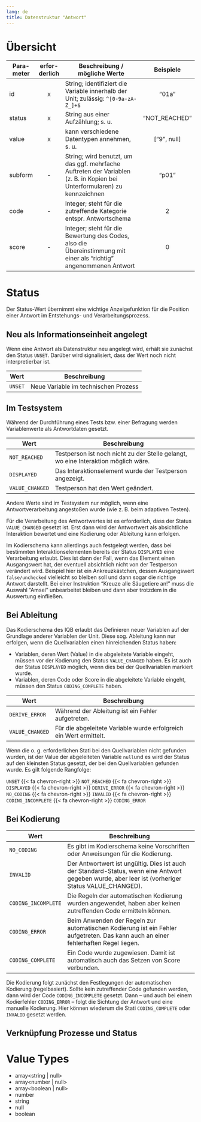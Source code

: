 ```yaml
---
lang: de
title: Datenstruktur "Antwort"
---
```


# Übersicht

| Para- meter | erfor- derlich | Beschreibung / mögliche Werte | Beispiele |
|--|:-:|-------------|:--:|
| id | x | String; identifiziert die Variable innerhalb der Unit; zulässig: `^[0-9a-zA-Z_]+$` | "01a" |
| status | x | String aus einer Aufzählung; s. u. | "NOT_REACHED" |
| value | x | kann verschiedene Datentypen annehmen, s. u. | ["9", null] |
| subform | - | String; wird benutzt, um das ggf. mehrfache Auftreten der Variablen (z. B. in Kopien bei Unterformularen) zu kennzeichnen | "p01" |
| code | - | Integer; steht für die zutreffende Kategorie entspr. Antwortschema | 2 |
| score | - | Integer; steht für die Bewertung des Codes, also die Übereinstimmung mit einer als "richtig" angenommenen Antwort | 0 |

# Status

Der Status-Wert übernimmt eine wichtige Anzeigefunktion für die Position einer Antwort im Entstehungs- und Verarbeitungsprozess.

## Neu als Informationseinheit angelegt

Wenn eine Antwort als Datenstruktur neu angelegt wird, erhält sie zunächst den Status `UNSET`. Darüber wird signalisiert, dass der Wert noch nicht interpretierbar ist.

| Wert | Beschreibung |
|--|-------------|
| `UNSET` | Neue Variable im technischen Prozess |

## Im Testsystem

Während der Durchführung eines Tests bzw. einer Befragung werden Variablenwerte als Antwortdaten gesetzt.

| Wert | Beschreibung |
|--|-------------|
|`NOT_REACHED` | Testperson ist noch nicht zu der Stelle gelangt, wo eine Interaktion möglich wäre. |
| `DISPLAYED` | Das Interaktionselement wurde der Testperson angezeigt. |
| `VALUE_CHANGED` | Testperson hat den Wert geändert. |

Andere Werte sind im Testsystem nur möglich, wenn eine Antwortverarbeitung angestoßen wurde (wie z. B. beim adaptiven Testen).

Für die Verarbeitung des Antwortwertes ist es erforderlich, dass der Status `VALUE_CHANGED` gesetzt ist. Erst dann wird der Antwortwert als absichtliche Interaktion bewertet und eine Kodierung oder Ableitung kann erfolgen.

Im Kodierschema kann allerdings auch festgelegt werden, dass bei bestimmten Interaktionselementen bereits der Status `DISPLAYED` eine Verarbeitung erlaubt. Dies ist dann der Fall, wenn das Element einen Ausgangswert hat, der eventuell absichtlich nicht von der Testperson verändert wird. Beispiel hier ist ein Ankreuzkästchen, dessen Ausgangswert `false/unchecked` vielleicht so bleiben soll und dann sogar die richtige Antwort darstellt. Bei einer Instruktion "Kreuze alle Säugetiere an!" muss die Auswahl "Amsel" unbearbeitet bleiben und dann aber trotzdem in die Auswertung einfließen.

## Bei Ableitung

Das Kodierschema des IQB erlaubt das Definieren neuer Variablen auf der Grundlage anderer Variablen der Unit. Diese sog. Ableitung kann nur erfolgen, wenn die Quellvariablen einen hinreichenden Status haben:

* Variablen, deren Wert (Value) in die abgeleitete Variable eingeht, müssen vor der Kodierung den Status `VALUE_CHANGED` haben. Es ist auch der Status `DISPLAYED` möglich, wenn dies bei der Quellvariablen markiert wurde.
* Variablen, deren Code oder Score in die abgeleitete Variable eingeht, müssen den Status `CODING_COMPLETE` haben.

| Wert | Beschreibung |
|--|-------------|
| `DERIVE_ERROR` | Während der Ableitung ist ein Fehler aufgetreten. |
| `VALUE_CHANGED` | Für die abgeleitete Variable wurde erfolgreich ein Wert ermittelt. |

Wenn die o. g. erforderlichen Stati bei den Quellvariablen nicht gefunden wurden, ist der Value der abgeleiteten Variable `null`und es wird der Status auf den kleinsten Status gesetzt, der bei den Quellvariablen gefunden wurde. Es gilt folgende Rangfolge:

`UNSET` {{< fa chevron-right >}} `NOT_REACHED` {{< fa chevron-right >}} `DISPLAYED` {{< fa chevron-right >}} `DERIVE_ERROR` {{< fa chevron-right >}} `NO_CODING` {{< fa chevron-right >}} `INVALID` {{< fa chevron-right >}} `CODING_INCOMPLETE` {{< fa chevron-right >}} `CODING_ERROR`

## Bei Kodierung

| Wert | Beschreibung |
|--|-------------|
| `NO_CODING` | Es gibt im Kodierschema keine Vorschriften oder Anweisungen für die Kodierung. |
| `INVALID` | Der Antwortwert ist ungültig. Dies ist auch der Standard-Status, wenn eine Antwort gegeben wurde, aber leer ist (vorheriger Status VALUE_CHANGED). |
| `CODING_INCOMPLETE` | Die Regeln der automatischen Kodierung wurden angewendet, haben aber keinen zutreffenden Code ermitteln können. |
| `CODING_ERROR` | Beim Anwenden der Regeln zur automatischen Kodierung ist ein Fehler aufgetreten. Das kann auch an einer fehlerhaften Regel liegen. |
| `CODING_COMPLETE` | Ein Code wurde zugewiesen. Damit ist automatisch auch das Setzen von Score verbunden. |

Die Kodierung folgt zunächst den Festlegungen der automatischen Kodierung (regelbasiert). Sollte kein zutreffender Code gefunden werden, dann wird der Code `CODING_INCOMPLETE` gesetzt. Dann -- und auch bei einem Kodierfehler `CODING_ERROR` -- folgt die Sichtung der Antwort und eine manuelle Kodierung. Hier können wiederum die Stati `CODING_COMPLETE` oder `INVALID` gesetzt werden.

## Verknüpfung Prozesse und Status

# Value Types

* array<string | null>
* array<number | null>
* array<boolean | null>
* number
* string
* null
* boolean
